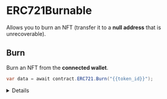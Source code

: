 
# ERC721Burnable

Allows you to burn an NFT (transfer it to a **null address** that is unrecoverable).

## Burn

Burn an NFT from the **connected wallet**.

```csharp
var data = await contract.ERC721.Burn("{{token_id}}");
```

<Details summary="Configuration">

#### tokenId

The token ID of the NFT to burn.

Must be a `string`.

</Details>
